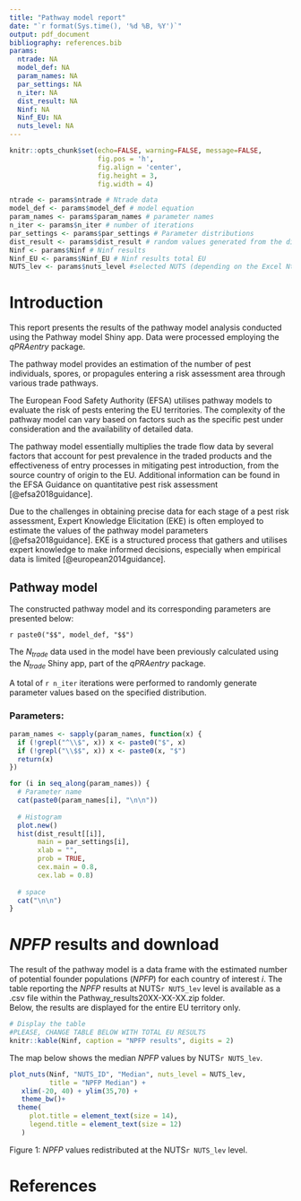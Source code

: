 ```yaml
---
title: "Pathway model report"
date: "`r format(Sys.time(), '%d %B, %Y')`"
output: pdf_document
bibliography: references.bib
params:
  ntrade: NA
  model_def: NA
  param_names: NA
  par_settings: NA
  n_iter: NA
  dist_result: NA
  Ninf: NA
  Ninf_EU: NA
  nuts_level: NA
---
```


```r
knitr::opts_chunk$set(echo=FALSE, warning=FALSE, message=FALSE,
                      fig.pos = 'h',
                      fig.align = 'center',
                      fig.height = 3,
                      fig.width = 4)
```

```r
ntrade <- params$ntrade # Ntrade data
model_def <- params$model_def # model equation
param_names <- params$param_names # parameter names
n_iter <- params$n_iter # number of iterations
par_settings <- params$par_settings # Parameter distributions
dist_result <- params$dist_result # random values generated from the distributions
Ninf <- params$Ninf # Ninf results
Ninf_EU <- params$Ninf_EU # Ninf results total EU
NUTS_lev <- params$nuts_level #selected NUTS (depending on the Excel Ntrade file chosen)

```


# Introduction

This report presents the results of the pathway model analysis conducted using 
the Pathway model Shiny app. Data were processed employing the *qPRAentry* 
package.

The pathway model provides an estimation of the number of pest individuals, spores, 
or propagules entering a risk assessment area through various trade pathways.

The European Food Safety Authority (EFSA) utilises pathway models to evaluate the 
risk of pests entering the EU territories. The complexity of the pathway model 
can vary based on factors such as the specific pest under consideration and the 
availability of detailed data.

The pathway model essentially multiplies the trade flow data by several factors 
that account for pest prevalence in the traded products and the effectiveness 
of entry processes in mitigating pest introduction, from the source country of 
origin to the EU. Additional information can be found in the EFSA Guidance on 
quantitative pest risk assessment [@efsa2018guidance].

Due to the challenges in obtaining precise data for each stage of a pest risk assessment, 
Expert Knowledge Elicitation (EKE) is often employed to estimate the values of 
the pathway model parameters [@efsa2018guidance]. EKE is a structured process 
that gathers and utilises expert knowledge to make informed decisions, 
especially when empirical data is limited [@european2014guidance].



## Pathway model

The constructed pathway model and its corresponding parameters are presented below:

`r paste0("$$", model_def, "$$")`

The $N_{trade}$ data used in the model have been previously calculated using 
the $N_{trade}$ Shiny app, part of the *qPRAentry* package.

A total of `r n_iter` iterations were performed to randomly generate parameter 
values based on the specified distribution.

### Parameters: 

```r
param_names <- sapply(param_names, function(x) {
  if (!grepl("^\\$", x)) x <- paste0("$", x)
  if (!grepl("\\$$", x)) x <- paste0(x, "$")
  return(x)
})

for (i in seq_along(param_names)) {
  # Parameter name
  cat(paste0(param_names[i], "\n\n"))
  
  # Histogram
  plot.new()
  hist(dist_result[[i]], 
       main = par_settings[i], 
       xlab = "", 
       prob = TRUE,
       cex.main = 0.8, 
       cex.lab = 0.8)
  
  # space
  cat("\n\n")
}
```


# $\mathit{NPFP}$ results and download

The result of the pathway model is a data frame with the estimated number of 
potential founder populations $(\mathit{NPFP})$ for each country of interest $i$.
The table reporting the $\mathit{NPFP}$ results at NUTS`r NUTS_lev` level 
is available as a .csv file within the Pathway_results20XX-XX-XX.zip folder.  
Below, the results are displayed for the entire EU territory only. 

```r

# Display the table
#PLEASE, CHANGE TABLE BELOW WITH TOTAL EU RESULTS
knitr::kable(Ninf, caption = "NPFP results", digits = 2) 

```

The map below shows the median $\mathit{NPFP}$ values by NUTS`r NUTS_lev`.

```r

plot_nuts(Ninf, "NUTS_ID", "Median", nuts_level = NUTS_lev,
          title = "NPFP Median") +
   xlim(-20, 40) + ylim(35,70) +
   theme_bw()+
  theme(
     plot.title = element_text(size = 14),
     legend.title = element_text(size = 12)
   )

```
Figure 1: $\mathit{NPFP}$ values redistributed at the NUTS`r NUTS_lev` level.


# References


